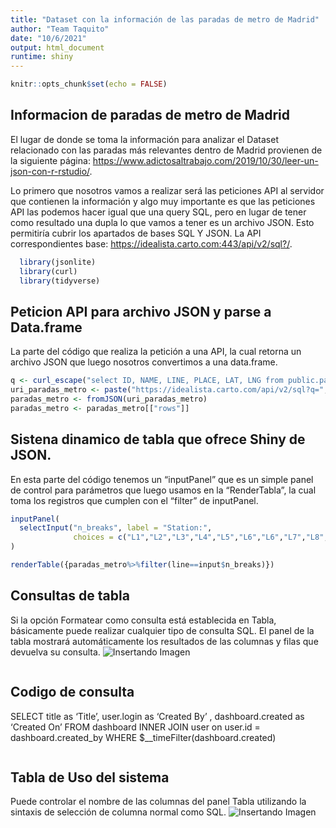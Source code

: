 ```yaml
---
title: "Dataset con la información de las paradas de metro de Madrid"
author: "Team Taquito"
date: "10/6/2021"
output: html_document
runtime: shiny
---
```


```r
knitr::opts_chunk$set(echo = FALSE)
```

## Informacion de paradas de metro de Madrid

El lugar de donde se toma la información para analizar el Dataset relacionado con las paradas más relevantes dentro de Madrid provienen de la siguiente página:
<https://www.adictosaltrabajo.com/2019/10/30/leer-un-json-con-r-rstudio/>.

Lo primero que nosotros vamos a realizar será las peticiones API al servidor que contienen la información y algo muy importante es que las peticiones API las podemos hacer igual que una query SQL, pero en lugar de tener como resultado una dupla lo que vamos a tener es un archivo JSON. Esto permitiría cubrir los apartados de bases SQL Y JSON.
La API correspondientes base:
<https://idealista.carto.com:443/api/v2/sql?/>.

```r
  library(jsonlite)
  library(curl)
  library(tidyverse)
```
## Peticion API para archivo JSON y parse a Data.frame
La parte del código que realiza la petición a una API, la cual retorna un archivo JSON que luego nosotros convertimos a una data.frame.

```r
q <- curl_escape("select ID, NAME, LINE, PLACE, LAT, LNG from public.paradas_metro_madrid")
uri_paradas_metro <- paste("https://idealista.carto.com/api/v2/sql?q=",q, sep="")
paradas_metro <- fromJSON(uri_paradas_metro)
paradas_metro <- paradas_metro[["rows"]]
```
## Sistena dinamico de tabla que ofrece Shiny de JSON.
En esta parte del código tenemos un "inputPanel" que es un simple panel de control para parámetros que luego usamos en la "RenderTabla", la cual toma los registros que cumplen con el "filter" de inputPanel.

```r
inputPanel(
  selectInput("n_breaks", label = "Station:",
              choices = c("L1","L2","L3","L4","L5","L6","L6","L7","L8","L9","L10"), selected = "L2")
)

renderTable({paradas_metro%>%filter(line==input$n_breaks)})

```

## Consultas de tabla

Si la opción Formatear como consulta está establecida en Tabla, básicamente puede realizar cualquier tipo de consulta SQL. El panel de la tabla mostrará automáticamente los resultados de las columnas y filas que devuelva su consulta.
![Insertando Imagen](ap.png){withd=20%}


```r
```
## Codigo de consulta
SELECT
  title as 'Title',
  user.login as 'Created By' ,
  dashboard.created as 'Created On'
 FROM dashboard
INNER JOIN user on user.id = dashboard.created_by
WHERE $__timeFilter(dashboard.created)
```r

```
## Tabla de Uso del sistema 
Puede controlar el nombre de las columnas del panel Tabla utilizando la sintaxis de selección de columna normal como SQL.
![Insertando Imagen](od.jpg){withd=20%}

